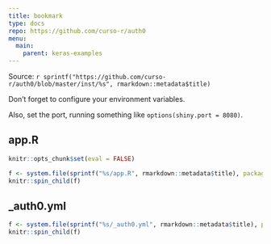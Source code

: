```yaml
---
title: bookmark
type: docs
repo: https://github.com/curso-r/auth0
menu:
  main:
    parent: keras-examples
---
```


<div class="source-ref">
<span class="caption">Source: </span>`r sprintf("https://github.com/curso-r/auth0/blob/master/inst/%s", rmarkdown::metadata$title)`
</div>

Don't forget to configure your environment variables. 

Also, set the port, running something like `options(shiny.port = 8080)`.

## app.R

```r
knitr::opts_chunk$set(eval = FALSE)

f <- system.file(sprintf("%s/app.R", rmarkdown::metadata$title), package = "auth0")
knitr::spin_child(f)
```

## _auth0.yml

```r
f <- system.file(sprintf("%s/_auth0.yml", rmarkdown::metadata$title), package = "auth0")
knitr::spin_child(f)
```

